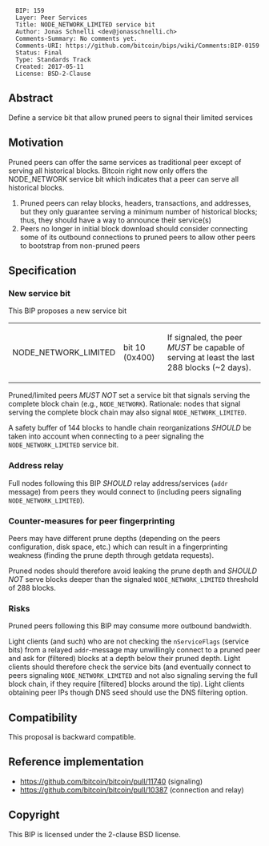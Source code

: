 <pre>
  BIP: 159
  Layer: Peer Services
  Title: NODE_NETWORK_LIMITED service bit
  Author: Jonas Schnelli <dev@jonasschnelli.ch>
  Comments-Summary: No comments yet.
  Comments-URI: https://github.com/bitcoin/bips/wiki/Comments:BIP-0159
  Status: Final
  Type: Standards Track
  Created: 2017-05-11
  License: BSD-2-Clause
</pre>

== Abstract ==

Define a service bit that allow pruned peers to signal their limited services

==Motivation==

Pruned peers can offer the same services as traditional peer except of serving all historical blocks.
Bitcoin right now only offers the NODE_NETWORK service bit which indicates that a peer can serve
all historical blocks.
# Pruned peers can relay blocks, headers, transactions, and addresses, but they only guarantee serving a minimum number of historical blocks; thus, they should have a way to announce their service(s)
# Peers no longer in initial block download should consider connecting some of its outbound connections to pruned peers to allow other peers to bootstrap from non-pruned peers

== Specification ==

=== New service bit ===

This BIP proposes a new service bit

{|class="wikitable"
|-
| NODE_NETWORK_LIMITED || bit 10 (0x400) || If signaled, the peer <I>MUST</I> be capable of serving at least the last 288 blocks (~2 days).
|}

Pruned/limited peers <I>MUST NOT</I> set a service bit that signals serving the complete block chain (e.g., <code>NODE_NETWORK</code>). Rationale: nodes that signal serving the complete block chain may also signal <code>NODE_NETWORK_LIMITED</code>.

A safety buffer of 144 blocks to handle chain reorganizations <I>SHOULD</I> be taken into account when connecting to a peer signaling the <code>NODE_NETWORK_LIMITED</code> service bit.

=== Address relay ===

Full nodes following this BIP <I>SHOULD</I> relay address/services (<code>addr</code> message) from peers they would connect to (including peers signaling <code>NODE_NETWORK_LIMITED</code>).

=== Counter-measures for peer fingerprinting ===

Peers may have different prune depths (depending on the peers configuration, disk space, etc.) which can result in a fingerprinting weakness (finding the prune depth through getdata requests).

Pruned nodes should therefore avoid leaking the prune depth and <I>SHOULD NOT</I> serve blocks deeper than the signaled <code>NODE_NETWORK_LIMITED</code> threshold of 288 blocks.

=== Risks ===

Pruned peers following this BIP may consume more outbound bandwidth.

Light clients (and such) who are not checking the <code>nServiceFlags</code> (service bits) from a relayed <code>addr</code>-message may unwillingly connect to a pruned peer and ask for (filtered) blocks at a depth below their pruned depth. Light clients should therefore check the service bits (and eventually connect to peers signaling <code>NODE_NETWORK_LIMITED</code> and not also signaling serving the full block chain, if they require [filtered] blocks around the tip). Light clients obtaining peer IPs though DNS seed should use the DNS filtering option.

== Compatibility ==

This proposal is backward compatible.

== Reference implementation ==

* https://github.com/bitcoin/bitcoin/pull/11740 (signaling)
* https://github.com/bitcoin/bitcoin/pull/10387 (connection and relay)

== Copyright ==

This BIP is licensed under the 2-clause BSD license.
